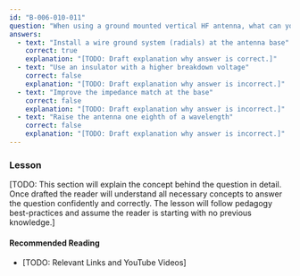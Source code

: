 ```yaml
---
id: "B-006-010-011"
question: "When using a ground mounted vertical HF antenna, what can you do to reduce ground losses?"
answers:
  - text: "Install a wire ground system (radials) at the antenna base"
    correct: true
    explanation: "[TODO: Draft explanation why answer is correct.]"
  - text: "Use an insulator with a higher breakdown voltage"
    correct: false
    explanation: "[TODO: Draft explanation why answer is incorrect.]"
  - text: "Improve the impedance match at the base"
    correct: false
    explanation: "[TODO: Draft explanation why answer is incorrect.]"
  - text: "Raise the antenna one eighth of a wavelength"
    correct: false
    explanation: "[TODO: Draft explanation why answer is incorrect.]"
---
```


### Lesson

[TODO: This section will explain the concept behind the question in detail. Once drafted the reader will understand all necessary concepts to answer the question confidently and correctly. The lesson will follow pedagogy best-practices and assume the reader is starting with no previous knowledge.]

#### Recommended Reading

- [TODO: Relevant Links and YouTube Videos]
